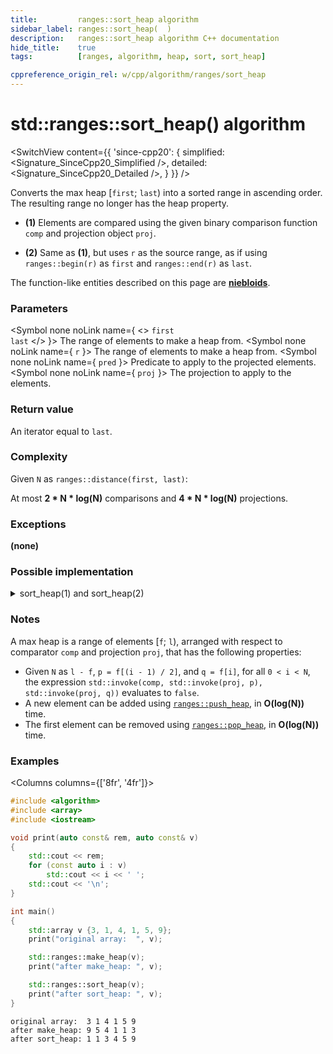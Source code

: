 ```yaml
---
title:         ranges::sort_heap algorithm
sidebar_label: ranges::sort_heap(  )
description:   ranges::sort_heap algorithm C++ documentation
hide_title:    true
tags:          [ranges, algorithm, heap, sort, sort_heap]

cppreference_origin_rel: w/cpp/algorithm/ranges/sort_heap
---
```



<!-- Terms -->

<!----------------- Codes ---------------------->


# std::ranges::sort_heap() algorithm

<SwitchView content={{
	'since-cpp20': {
		simplified:	<Signature_SinceCpp20_Simplified />,
		detailed:	<Signature_SinceCpp20_Detailed />,
	}
}} />

Converts the max heap [`first`; `last`) into a sorted range in ascending order.  
The resulting range no longer has the heap property.

- **(1)** Elements are compared using the given binary comparison function `comp` and projection object `proj`.

- **(2)** Same as **(1)**, but uses `r` as the source range, as if using `ranges::begin(r)` as `first` and `ranges::end(r)` as `last`.

The function-like entities described on this page are [**niebloids**](/docs/std/algo/niebloids).

### Parameters

<SymbolTable>

  <Symbol none noLink name={ <> <code>first</code> <br/> <code>last</code> </> }>
    The range of elements to make a heap from.
  </Symbol>
  <Symbol none noLink name={ <code>r</code> }>
    The range of elements to make a heap from.
  </Symbol>
  <Symbol none noLink name={ <code>pred</code> }>
    Predicate to apply to the projected elements.
  </Symbol>
  <Symbol none noLink name={ <code>proj</code> }>
    The projection to apply to the elements.
  </Symbol>

</SymbolTable>

### Return value

An iterator equal to `last`.

### Complexity

Given `N` as `ranges::distance(first, last)`:

At most **2 \* N \* log(N)** comparisons and **4 \* N \* log(N)** projections.

### Exceptions

**(none)**

### Possible implementation

<details>
<summary>sort_heap(1) and sort_heap(2)</summary>

```cpp
struct sort_heap_fn
{
    template<std::random_access_iterator I, std::sentinel_for<I> S,
             class Comp = ranges::less, class Proj = std::identity>
    requires std::sortable<I, Comp, Proj>
    constexpr I
        operator()(I first, S last, Comp comp = {}, Proj proj = {}) const
    {
        auto ret {ranges::next(first, last)};
        for (; first != last; --last)
            ranges::pop_heap(first, last, comp, proj);
        return ret;
    }

    template<ranges::random_access_range R, class Comp = ranges::less,
             class Proj = std::identity>
    requires std::sortable<ranges::iterator_t<R>, Comp, Proj>
    constexpr ranges::borrowed_iterator_t<R>
        operator()(R&& r, Comp comp = {}, Proj proj = {}) const
    {
        return (*this)(ranges::begin(r), ranges::end(r), std::move(comp), std::move(proj));
    }
};

inline constexpr sort_heap_fn sort_heap {};
```

</details>

### Notes

A max heap is a range of elements [`f`; `l`), arranged with respect to comparator `comp` and projection `proj`, that has the following properties:
 - Given `N` as `l - f`, `p = f[(i - 1) / 2]`, and `q = f[i]`, for all `0 < i < N`, the expression `std::invoke(comp, std::invoke(proj, p), std::invoke(proj, q))` evaluates to `false`.
 - A new element can be added using [`ranges::push_heap`](#), in **O(log(N))** time.
 - The first element can be removed using [`ranges::pop_heap`](#), in **O(log(N))** time.

### Examples

<Columns columns={['8fr', '4fr']}>
<div>

```cpp title='Main.cpp' showLineNumbers
#include <algorithm>
#include <array>
#include <iostream>

void print(auto const& rem, auto const& v)
{
    std::cout << rem;
    for (const auto i : v)
        std::cout << i << ' ';
    std::cout << '\n';
}

int main()
{
    std::array v {3, 1, 4, 1, 5, 9};
    print("original array:  ", v);

    std::ranges::make_heap(v);
    print("after make_heap: ", v);

    std::ranges::sort_heap(v);
    print("after sort_heap: ", v);
}
```

</div>
<div>

```plaintext title="Possible Output"
original array:  3 1 4 1 5 9
after make_heap: 9 5 4 1 1 3
after sort_heap: 1 1 3 4 5 9
```

</div>
</Columns>
